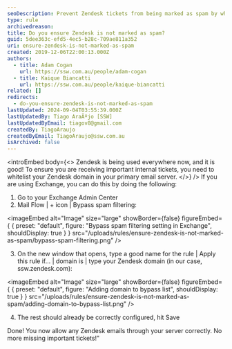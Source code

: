 ```yaml
---
seoDescription: Prevent Zendesk tickets from being marked as spam by whitelisting your domain in your primary email server.
type: rule
archivedreason:
title: Do you ensure Zendesk is not marked as spam?
guid: 5dee363c-efd5-4ec5-b28c-709ae811a352
uri: ensure-zendesk-is-not-marked-as-spam
created: 2019-12-06T22:00:13.000Z
authors:
  - title: Adam Cogan
    url: https://ssw.com.au/people/adam-cogan
  - title: Kaique Biancatti
    url: https://ssw.com.au/people/kaique-biancatti
related: []
redirects:
  - do-you-ensure-zendesk-is-not-marked-as-spam
lastUpdated: 2024-09-04T03:55:39.000Z
lastUpdatedBy: Tiago AraÃºjo [SSW]
lastUpdatedByEmail: tiagov8@gmail.com
createdBy: TiagoAraujo
createdByEmail: TiagoAraujo@ssw.com.au
isArchived: false
---
```


<introEmbed
  body={<>
Zendesk is being used everywhere now, and it is good! To ensure you are receiving important internal tickets, you need to whitelist your Zendesk domain in your primary email server.
  </>}
/>
If you are using Exchange, you can do this by doing the following:

1. Go to your Exchange Admin Center
2. Mail Flow | + icon | Bypass spam filtering:


<imageEmbed
  alt="Image"
  size="large"
  showBorder={false}
  figureEmbed={ {
    preset: "default",
    figure: "Bypass spam filtering setting in Exchange",
    shouldDisplay: true
  } }
  src="/uploads/rules/ensure-zendesk-is-not-marked-as-spam/bypass-spam-filtering.png"
/>

3. On the new window that opens, type a good name for the rule | Apply this rule if... | domain is | type your Zendesk domain (in our case, ssw.zendesk.com):


<imageEmbed
  alt="Image"
  size="large"
  showBorder={false}
  figureEmbed={ {
    preset: "default",
    figure: "Adding domain to bypass list",
    shouldDisplay: true
  } }
  src="/uploads/rules/ensure-zendesk-is-not-marked-as-spam/adding-domain-to-bypass-list.png"
/>

4. The rest should already be correctly configured, hit Save

Done! You now allow any Zendesk emails through your server correctly. No more missing important tickets!"

